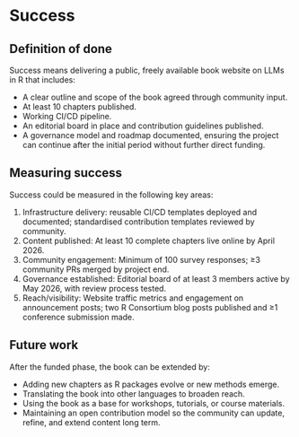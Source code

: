 # Success

## Definition of done

Success means delivering a public, freely available book website on LLMs in R that includes:

- A clear outline and scope of the book agreed through community input.
- At least 10 chapters published.
- Working CI/CD pipeline.
- An editorial board in place and contribution guidelines published.
- A governance model and roadmap documented, ensuring the project can continue after the initial period without further direct funding.

## Measuring success

Success could be measured in the following key areas:

1. Infrastructure delivery: reusable CI/CD templates deployed and documented; standardised contribution templates reviewed by community.
2. Content published: At least 10 complete chapters live online by April 2026.
3. Community engagement: Minimum of 100 survey responses; ≥3 community PRs merged by project end.
4. Governance established: Editorial board of at least 3 members active by May 2026, with review process tested.
5. Reach/visibility: Website traffic metrics and engagement on announcement posts; two R Consortium blog posts published and ≥1 conference submission made.
 
## Future work

After the funded phase, the book can be extended by:

- Adding new chapters as R packages evolve or new methods emerge.
- Translating the book into other languages to broaden reach.
- Using the book as a base for workshops, tutorials, or course materials.
- Maintaining an open contribution model so the community can update, refine, and extend content long term.